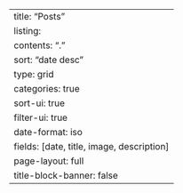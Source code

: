 ---
title: "Posts"
listing:
  contents: "."
  sort: "date desc"
  type: grid
  categories: true
  sort-ui: true
  filter-ui: true
  date-format: iso
  fields: [date, title, image, description]
page-layout: full
title-block-banner: false
---